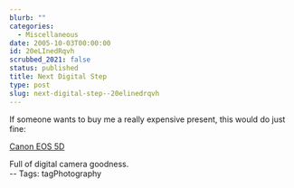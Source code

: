 ```yaml
---
blurb: ""
categories:
  - Miscellaneous
date: 2005-10-03T00:00:00
id: 20eLInedRqvh
scrubbed_2021: false
status: published
title: Next Digital Step
type: post
slug: next-digital-step--20elinedrqvh
---
```


If someone wants to buy me a really expensive present, this would
do just fine:  

[Canon EOS 5D](http://www.dpreview.com/articles/canoneos5d/)
  
Full of digital camera goodness.  
-- Tags: tagPhotography